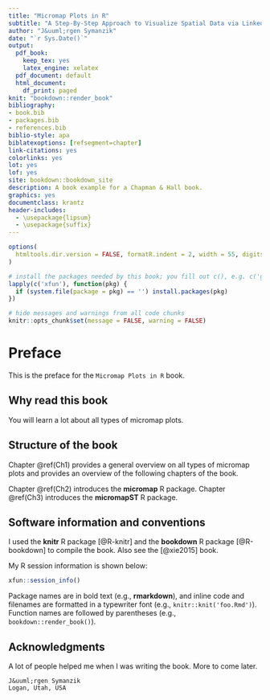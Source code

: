 ```yaml
--- 
title: "Micromap Plots in R"
subtitle: "A Step-By-Step Approach to Visualize Spatial Data via Linked Micromaps, Conditioned Micromaps, and Comparative Micromaps in R"
author: "J&uuml;rgen Symanzik"
date: "`r Sys.Date()`"
output:
  pdf_book:
    keep_tex: yes
    latex_engine: xelatex
  pdf_document: default
  html_document:
    df_print: paged
knit: "bookdown::render_book"
bibliography:
- book.bib
- packages.bib
- references.bib
biblio-style: apa
biblatexoptions: [refsegment=chapter]
link-citations: yes
colorlinks: yes
lot: yes
lof: yes
site: bookdown::bookdown_site
description: A book example for a Chapman & Hall book.
graphics: yes
documentclass: krantz
header-includes:
  - \usepackage{lipsum}
  - \usepackage{suffix}
---
```


\renewcommand\chapterauthor[1]{\authortoc{#1}\printchapterauthor{#1}}

\makeatletter
\newcommand{\printchapterauthor}[1]{%
  {\parindent0pt\vspace*{-25pt}%
  \linespread{1.1}\large\scshape#1%
  \par\nobreak\vspace*{35pt}}}
\newcommand{\authortoc}[1]{%
  \addtocontents{toc}{\vskip-10pt}%
  \addtocontents{toc}{%
    \protect\contentsline{chapter}%
    {\hskip1.3em\mdseries\scshape\protect\scriptsize#1}{}{}}
  \addtocontents{toc}{\vskip5pt}%
}
\makeatother


```r
options(
  htmltools.dir.version = FALSE, formatR.indent = 2, width = 55, digits = 4
)

# install the packages needed by this book; you fill out c(), e.g. c('ggplot2', 'dplyr')
lapply(c('xfun'), function(pkg) {
  if (system.file(package = pkg) == '') install.packages(pkg)
})

# hide messages and warnings from all code chunks
knitr::opts_chunk$set(message = FALSE, warning = FALSE)
```

# Preface {-}

This is the preface for the `Micromap Plots in R` book.


## Why read this book {-}

You will learn a lot about all types of micromap plots.


## Structure of the book {-}

Chapter \@ref(Ch1) provides a general overview on all types of micromap plots and provides
an overview of the following chapters of the book.

Chapter \@ref(Ch2) introduces the **micromap**\index{R Packages!micromap} R package.
Chapter \@ref(Ch3) introduces the **micromapST**\index{R Packages!micromapST} R package.


## Software information and conventions {-}

I used the **knitr**\index{R Packages!knitr} R package [@R-knitr] and 
the **bookdown**\index{R Packages!bookdown} R package [@R-bookdown] to compile the book. 
Also see the [@xie2015] book.

My R session information is shown below:

```r
xfun::session_info()
```

Package names are in bold text (e.g., **rmarkdown**), and inline code and filenames are formatted in a typewriter font (e.g., `knitr::knit('foo.Rmd')`). Function names are followed by parentheses (e.g., `bookdown::render_book()`).


## Acknowledgments {-}

A lot of people helped me when I was writing the book. More to come later.

```block2
J&uuml;rgen Symanzik  
Logan, Utah, USA
```

